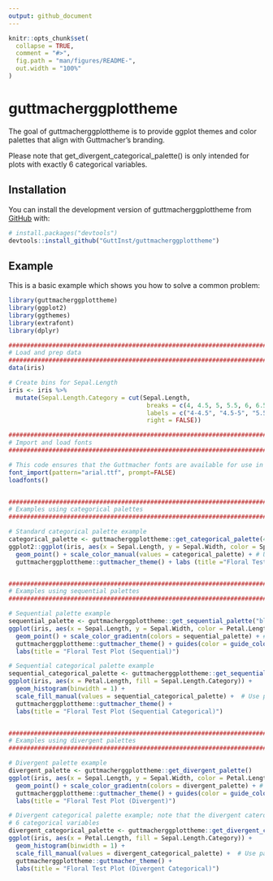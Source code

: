 ```yaml
---
output: github_document
---
```


<!-- README.md is generated from README.Rmd. Please edit that file -->

```r
knitr::opts_chunk$set(
  collapse = TRUE,
  comment = "#>",
  fig.path = "man/figures/README-",
  out.width = "100%"
)
```

# guttmacherggplottheme

<!-- badges: start -->
<!-- badges: end -->

The goal of guttmacherggplottheme is to provide ggplot themes and color palettes that align with Guttmacher's branding. 

Please note that get_divergent_categorical_palette() is only intended for plots with exactly 6 categorical variables.

## Installation

You can install the development version of guttmacherggplottheme from [GitHub](https://github.com/) with:

``` r
# install.packages("devtools")
devtools::install_github("GuttInst/guttmacherggplottheme")
```

## Example

This is a basic example which shows you how to solve a common problem:

```r
library(guttmacherggplottheme)
library(ggplot2)
library(ggthemes)
library(extrafont)
library(dplyr)

################################################################################
# Load and prep data
################################################################################
data(iris)

# Create bins for Sepal.Length
iris <- iris %>%
  mutate(Sepal.Length.Category = cut(Sepal.Length,
                                      breaks = c(4, 4.5, 5, 5.5, 6, 6.5, 10),
                                      labels = c("4-4.5", "4.5-5", "5.5-6", "6-6.5", "6.5-7", "7+"),
                                      right = FALSE))

################################################################################
# Import and load fonts
################################################################################

# This code ensures that the Guttmacher fonts are available for use in your R environment.
font_import(pattern="arial.ttf", prompt=FALSE)
loadfonts()


################################################################################
# Examples using categorical palettes
################################################################################

# Standard categorical palette example
categorical_palette <- guttmacherggplottheme::get_categorical_palette(4)        # Define palette
ggplot2::ggplot(iris, aes(x = Sepal.Length, y = Sepal.Width, color = Species)) +
  geom_point() + scale_color_manual(values = categorical_palette) + # Use palette here
  guttmacherggplottheme::guttmacher_theme() + labs (title ="Floral Test Plot (Categorical)" ) 


################################################################################
# Examples using sequential palettes
################################################################################

# Sequential palette example
sequential_palette <- guttmacherggplottheme::get_sequential_palette("blue")     # Define palette
ggplot(iris, aes(x = Sepal.Length, y = Sepal.Width, color = Petal.Length)) +
  geom_point() + scale_color_gradientn(colors = sequential_palette) + # Use palette here
  guttmacherggplottheme::guttmacher_theme() + guides(color = guide_colorbar(ticks.colour = NA)) +
  labs(title = "Floral Test Plot (Sequential)") 

# Sequential categorical palette example
sequential_categorical_palette <- guttmacherggplottheme::get_sequential_categorical_palette("orange", 6)  # Define palette
ggplot(iris, aes(x = Petal.Length, fill = Sepal.Length.Category)) +
  geom_histogram(binwidth = 1) +
  scale_fill_manual(values = sequential_categorical_palette) +  # Use palette here
  guttmacherggplottheme::guttmacher_theme() +
  labs(title = "Floral Test Plot (Sequential Categorical)")


################################################################################
# Examples using divergent palettes
################################################################################

# Divergent palette example
divergent_palette <- guttmacherggplottheme::get_divergent_palette()             # Define palette   
ggplot(iris, aes(x = Sepal.Length, y = Sepal.Width, color = Petal.Length)) +
  geom_point() + scale_color_gradientn(colors = divergent_palette) + # Use palette here
  guttmacherggplottheme::guttmacher_theme() + guides(color = guide_colorbar(ticks.colour = NA)) +
  labs(title = "Floral Test Plot (Divergent)") 

# Divergent categorical palette example; note that the divergent caterogical palette is intended for plots with
# 6 categorical variables
divergent_categorical_palette <- guttmacherggplottheme::get_divergent_categorical_palette()        # Define palette
ggplot(iris, aes(x = Petal.Length, fill = Sepal.Length.Category)) +
  geom_histogram(binwidth = 1) +
  scale_fill_manual(values = divergent_categorical_palette) +  # Use palette here
  guttmacherggplottheme::guttmacher_theme() +
  labs(title = "Floral Test Plot (Divergent Categorical)")

```
